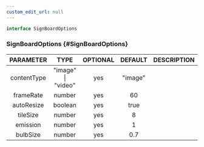 ```yaml
---
custom_edit_url: null
---
```


```ts
interface SignBoardOptions
```

### SignBoardOptions {#SignBoardOptions}

<div className="bulma-tags">

</div>

|PARAMETER|TYPE|OPTIONAL|DEFAULT|DESCRIPTION|
|:---:|:---:|:---:|:---:|:---:|
|contentType|"image" \| "video"|yes|"image"||
|frameRate|number|yes|60||
|autoResize|boolean|yes|true||
|tileSize|number|yes|8||
|emission|number|yes|1||
|bulbSize|number|yes|0.7||


